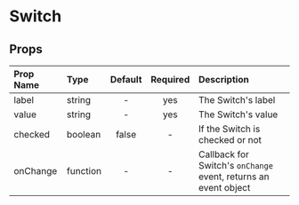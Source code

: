 
<Meta title="MDX|Switch" component={Switch} />

# Switch

<Story name="Switch">
  <div className="component-box">
    <Switch label="I am a Switch click me" value="switch" />
  </div>
</Story>

<div className="props-table">

## Props

| Prop Name | Type     | Default | Required | Description                              |
| :-------- | :------- | :-----: | :------: | :----------------------------------------|
| label     | string   |    -    |   yes    | The Switch's label                     |
| value     | string   |    -    |   yes    | The Switch's value                     |
| checked   | boolean  |  false  |    -     | If the Switch is checked or not        |
| onChange  | function |    -    |    -     | Callback for Switch's `onChange` event, returns an event object |

</div>
